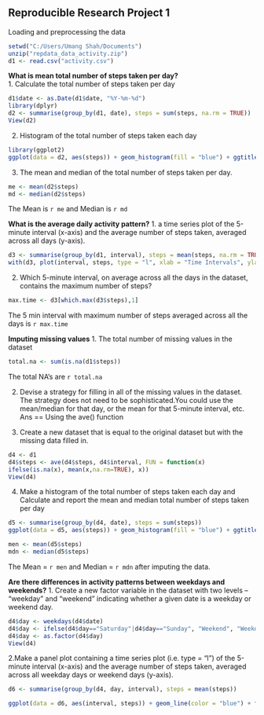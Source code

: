 ## Reproducible Research Project 1

Loading and preprocessing the data
```{r}
setwd("C:/Users/Umang Shah/Documents")
unzip("repdata_data_activity.zip")
d1 <- read.csv("activity.csv")
```

**What is mean total number of steps taken per day?**  
1. Calculate the total number of steps taken per day
```{r, echo=TRUE}
d1$date <- as.Date(d1$date, "%Y-%m-%d")
library(dplyr)
d2 <- summarise(group_by(d1, date), steps = sum(steps, na.rm = TRUE))
View(d2)
```

2. Histogram of the total number of steps taken each day
```{r, echo=TRUE}
library(ggplot2)
ggplot(data = d2, aes(steps)) + geom_histogram(fill = "blue") + ggtitle("Histogram of Total Steps Taken Each Day")
```

3. The mean and median of the total number of steps taken per day.
```{r, echo=TRUE}
me <- mean(d2$steps)
md <- median(d2$steps)
```
The Mean is `r me` and Median is `r md`

**What is the average daily activity pattern?**
1. a time series plot of the 5-minute interval (x-axis) and the average number of steps taken, averaged across all days (y-axis).
```{r, echo=TRUE}
d3 <- summarise(group_by(d1, interval), steps = mean(steps, na.rm = TRUE))
with(d3, plot(interval, steps, type = "l", xlab = "Time Intervals", ylab = "Average Number of Steps Taken", main = "Time Series Plot of Time Interval Vs Average Steps Taken", col = "red"))
```

2. Which 5-minute interval, on average across all the days in the dataset, contains the maximum number of steps?
```{r,echo=TRUE}
max.time <- d3[which.max(d3$steps),1]
```
The 5 min interval with maximum number of steps averaged across all the days is `r max.time`

**Imputing missing values**
1.  The total number of missing values in the dataset
```{r,echo=TRUE}
total.na <- sum(is.na(d1$steps))
```
The total NA's are `r total.na`

2. Devise a strategy for filling in all of the missing values in the dataset. The strategy does not need to be sophisticated.You could use the mean/median for that day, or the mean for that 5-minute interval, etc.
Ans == Using the ave() function

3. Create a new dataset that is equal to the original dataset but with the missing data filled in.
```{r, echo=TRUE}
d4 <- d1
d4$steps <- ave(d4$steps, d4$interval, FUN = function(x)
ifelse(is.na(x), mean(x,na.rm=TRUE), x))
View(d4)
```
4. Make a histogram of the total number of steps taken each day and Calculate and report the mean and median total number of steps taken per day
```{r, echo=TRUE}
d5 <- summarise(group_by(d4, date), steps = sum(steps))
ggplot(data = d5, aes(steps)) + geom_histogram(fill = "blue") + ggtitle("Histogram of Total Steps Taken Each Day Missing Values Imputed")

men <- mean(d5$steps)
mdn <- median(d5$steps)
```
The Mean = `r men` and Median = `r mdn` after imputing the data.

**Are there differences in activity patterns between weekdays and weekends?**
1. Create a new factor variable in the dataset with two levels – “weekday” and “weekend” indicating whether a given date is a weekday or weekend day.
```{r,echo=TRUE}
d4$day <- weekdays(d4$date)
d4$day <- ifelse(d4$day=="Saturday"|d4$day=="Sunday", "Weekend", "Weekday")
d4$day <- as.factor(d4$day)
View(d4)
```
2.Make a panel plot containing a time series plot (i.e. type = "l") of the 5-minute interval (x-axis) and the average number of steps taken, averaged across all weekday days or weekend days (y-axis).
```{r, echo=TRUE}
d6 <- summarise(group_by(d4, day, interval), steps = mean(steps))

ggplot(data = d6, aes(interval, steps)) + geom_line(color = "blue") + facet_grid(day~.)
```












